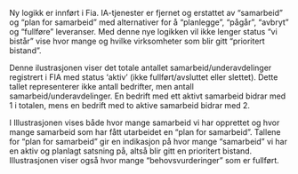 Ny logikk er innført i Fia. IA-tjenester er fjernet og erstattet av “samarbeid” og “plan for samarbeid” med alternativer for å “planlegge”, “pågår”, “avbryt” og “fullføre” leveranser. Med denne nye logikken vil ikke lenger status “vi bistår” vise hvor mange og hvilke virksomheter som blir gitt “prioritert bistand”.

Denne ilustrasjonen viser det totale antallet samarbeid/underavdelinger registrert i FIA med status 'aktiv' (ikke fullført/avsluttet eller slettet). Dette tallet representerer ikke antall bedrifter, men antall samarbeid/underavdelinger. En bedrift med ett aktivt samarbeid bidrar med 1 i totalen, mens en bedrift med to aktive samarbeid bidrar med 2.

I Illustrasjonen vises både hvor mange samarbeid vi har opprettet og hvor mange samarbeid som har fått utarbeidet en “plan for samarbeid”. Tallene for “plan for samarbeid” gir en indikasjon på hvor mange “samarbeid” vi har en aktiv og planlagt satsning på, altså blir gitt en prioritert bistand. Illustrasjonen viser også hvor mange “behovsvurderinger” som er fullført.